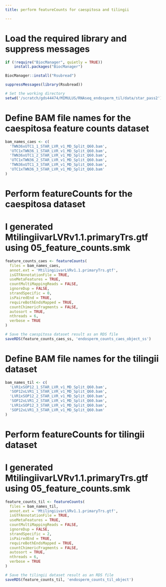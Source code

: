 ```yaml
---
title: perform featureCounts for caespitosa and tilingii

---
```


# Load the required library and suppress messages
```r
if (!require("BiocManager", quietly = TRUE))
    install.packages("BiocManager")

BiocManager::install("Rsubread")

suppressMessages(library(Rsubread))

# Set the working directory
setwd('/scratch/gds44474/MIMULUS/RNAseq_endosperm_til/data/star_pass2')
```

# Define BAM file names for the caespitosa feature counts dataset
```r
bam_names_caes <- c(
  'TWN36xUTC1_1_STAR_LVR_v1_MD_Split_Q60.bam',
  'UTC1xTWN36_1_STAR_LVR_v1_MD_Split_Q60.bam',
  'TWN36xUTC1_2_STAR_LVR_v1_MD_Split_Q60.bam',
  'UTC1xTWN36_2_STAR_LVR_v1_MD_Split_Q60.bam',
  'TWN36xUTC1_3_STAR_LVR_v1_MD_Split_Q60.bam',
  'UTC1xTWN36_3_STAR_LVR_v1_MD_Split_Q60.bam'
)
```

# Perform featureCounts for the caespitosa dataset
# I generated MtilingiivarLVRv1.1.primaryTrs.gtf using 05_feature_counts.smk
```r
feature_counts_caes <- featureCounts(
  files = bam_names_caes,
  annot.ext = 'MtilingiivarLVRv1.1.primaryTrs.gtf',
  isGTFAnnotationFile = TRUE,
  useMetaFeatures = TRUE,
  countMultiMappingReads = FALSE,
  ignoreDup = FALSE,
  strandSpecific = 0,
  isPairedEnd = TRUE,
  requireBothEndsMapped = TRUE,
  countChimericFragments = FALSE,
  autosort = TRUE,
  nthreads = 6,
  verbose = TRUE
)

# Save the caespitosa dataset result as an RDS file
saveRDS(feature_counts_caes_ss, 'endosperm_counts_caes_object_ss')
```


# Define BAM file names for the tilingii dataset
```r
bam_names_til <- c(
  'LVR1xSOP12_1_STAR_LVR_v1_MD_Split_Q60.bam',
  'SOP12xLVR1_1_STAR_LVR_v1_MD_Split_Q60.bam',
  'LVR1xSOP12_2_STAR_LVR_v1_MD_Split_Q60.bam',
  'SOP12xLVR1_2_STAR_LVR_v1_MD_Split_Q60.bam',
  'LVR1xSOP12_3_STAR_LVR_v1_MD_Split_Q60.bam',
  'SOP12xLVR1_3_STAR_LVR_v1_MD_Split_Q60.bam'
)
```

# Perform featureCounts for tilingii dataset
# I generated MtilingiivarLVRv1.1.primaryTrs.gtf using 05_feature_counts.smk
```r
feature_counts_til <- featureCounts(
  files = bam_names_til,
  annot.ext = 'MtilingiivarLVRv1.1.primaryTrs.gtf',
  isGTFAnnotationFile = TRUE,
  useMetaFeatures = TRUE,
  countMultiMappingReads = FALSE,
  ignoreDup = FALSE,
  strandSpecific = 2,
  isPairedEnd = TRUE,
  requireBothEndsMapped = TRUE,
  countChimericFragments = FALSE,
  autosort = TRUE,
  nthreads = 6,
  verbose = TRUE
)

# Save the tilingii dataset result as an RDS file
saveRDS(feature_counts_til, 'endosperm_counts_til_object')
```
